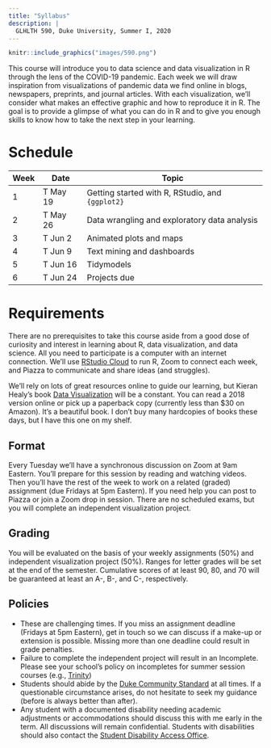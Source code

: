 ```yaml
---
title: "Syllabus"
description: |
  GLHLTH 590, Duke University, Summer I, 2020
---
```


```r
knitr::include_graphics("images/590.png")
```

This course will introduce you to data science and data visualization in R through the lens of the COVID-19 pandemic. Each week we will draw inspiration from visualizations of pandemic data we find online in blogs, newspapers, preprints, and journal articles. With each visualization, we'll consider what makes an effective graphic and how to reproduce it in R. The goal is to provide a glimpse of what you can do in R and to give you enough skills to know how to take the next step in your learning.

# Schedule

| Week | Date | Topic |
|--- | --- | --- |
| 1 | T May 19 | Getting started with R, RStudio, and `{ggplot2}` |
| 2 | T May 26 | Data wrangling and exploratory data analysis |
| 3 | T Jun 2 | Animated plots and maps |
| 4 | T Jun 9 | Text mining and dashboards |
| 5 | T Jun 16 | Tidymodels |
| 6 | T Jun 24 | Projects due |

# Requirements

There are no prerequisites to take this course aside from a good dose of curiosity and interest in learning about R, data visualization, and data science. All you need to participate is a computer with an internet connection. We'll use [RStudio Cloud](https://rstudio.cloud) to run R, Zoom to connect each week, and Piazza to communicate and share ideas (and struggles).

We'll rely on lots of great resources online to guide our learning, but Kieran Healy's book [Data Visualization](https://socviz.co/) will be a constant. You can read a 2018 version online or pick up a paperback copy (currently less than $30 on Amazon). It's a beautiful book. I don't buy many hardcopies of books these days, but I have this one on my shelf.

## Format

Every Tuesday we'll have a synchronous discussion on Zoom at 9am Eastern. You'll prepare for this session by reading and watching videos. Then you'll have the rest of the week to work on a related (graded) assignment (due Fridays at 5pm Eastern). If you need help you can post to Piazza or join a Zoom drop in session. There are no scheduled exams, but you will complete an independent visualization project.

## Grading

You will be evaluated on the basis of your weekly assignments (50%) and independent visualization project (50%). Ranges for letter grades will be set at the end of the semester. Cumulative scores of at least 90, 80, and 70 will be guaranteed at least an A-, B-, and C-, respectively.

## Policies

* These are challenging times. If you miss an assignment deadline (Fridays at 5pm Eastern), get in touch so we can discuss if a make-up or extension is possible. Missing more than one deadline could result in grade penalties. 
* Failure to complete the independent project will result in an Incomplete. Please see your school's policy on incompletes for summer session courses (e.g., [Trinity](https://trinity.duke.edu/undergraduate/academic-policies/continuation-requirements))
* Students should abide by the [Duke Community Standard](https://studentaffairs.duke.edu/conduct/about-us/duke-community-standard) at all times. If a questionable circumstance arises, do not hesitate to seek my guidance (before is always better than after).
* Any student with a documented disability needing academic adjustments or accommodations should discuss this with me early in the term. All discussions will remain confidential. Students with disabilities should also contact the [Student Disability Access Office](http://www.access.duke.edu/students/requesting/index.php).